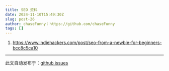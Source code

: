 ```yaml
---
title: SEO 资料
date: 2024-11-10T15:49:30Z
slug: post-26
author: chaseFunny：https://github.com/chaseFunny
tags: []
---
```


1. https://www.indiehackers.com/post/seo-from-a-newbie-for-beginners-bcc8c5ca10

---
此文自动发布于：<a href="https://github.com/coderPerseus/blog/issues/26" target="_blank">github issues</a>
